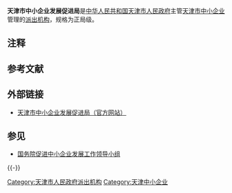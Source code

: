 {{Infobox PRCG
|机构名称=天津市中小企业发展促进局
|标志1=Red star.svg
|标志1说明=[[s:国务院关于国家行政机关和企业事业单位社会团体印章管理的规定|1999年规定]]：[[印章|印章]][[直径|直径]]?厘米，中央刊[[五角星|五角星]]，由[[天津市人民政府|天津市人民政府]]制发。
|职位1=局长
|人员1=尉永久
|职位2=党组副书记、副局长
|人员2=蒋颖
|职位3=副局长
|人员3=薄云
|职位4=副巡视员
|人员4=王云齐
|业务上级=[[中华人民共和国工业和信息化部|中华人民共和国工业和信息化部]]中小企业司
|组织上级=[[天津市人民政府|天津市人民政府]]
|机构类型=[[天津市人民政府派出机构|天津市人民政府派出机构]]
|行政级别=正地厅级
|成立时间=
|前身=
|地址1=[[天津市|天津市]][[河东区_(天津市)|河东区]]十一经路88号
|邮编1=
|官网=[http://www.smetj.gov.cn www.smetj.gov.cn]
|image1=
|caption1=
}}

'''天津市中小企业发展促进局'''是[[中华人民共和国|中华人民共和国]][[天津市人民政府|天津市人民政府]]主管[[天津市|天津市]][[中小企业|中小企业]]管理的[[天津市人民政府派出机构|派出机构]]，规格为正局级。

==注释==
{{NoteFoot}}

==参考文献==
{{Reflist}}

==外部链接==
*[https://web.archive.org/web/20110614232355/http://www.smetj.gov.cn/ 天津市中小企业发展促进局（官方网站）]

== 参见 ==
* [[国务院促进中小企业发展工作领导小组|国务院促进中小企业发展工作领导小组]]

{{-}}
{{天津市人民政府}}

[[Category:天津市人民政府派出机构|Category:天津市人民政府派出机构]]
[[Category:天津中小企业|Category:天津中小企业]]
